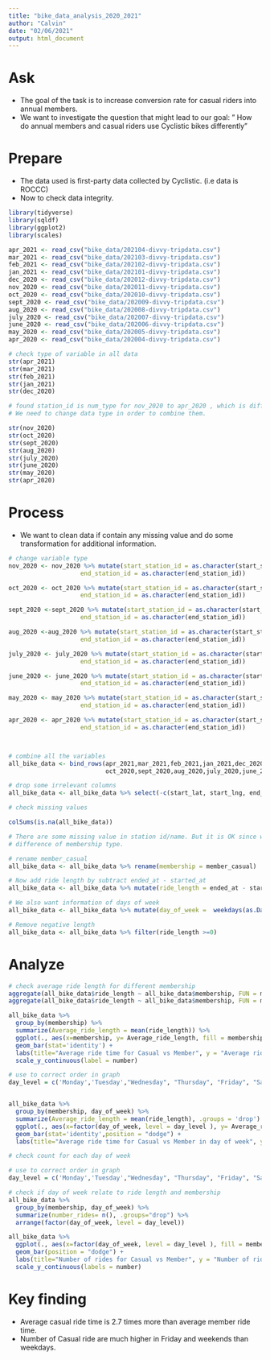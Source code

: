 ---
title: "bike_data_analysis_2020_2021"
author: "Calvin"
date: "02/06/2021"
output: html_document
---

# Ask

* The goal of the task is to increase conversion rate for casual riders into annual members.
* We want to investigate the question that might lead to our goal:
" How do annual members and casual riders use Cyclistic bikes differently"

# Prepare

* The data used is first-party data collected by Cyclistic. (i.e data is ROCCC)
* Now to check data integrity.

```{r load packages, message=FALSE}
library(tidyverse)
library(sqldf)
library(ggplot2)
library(scales)
```



```{r read data, message=FALSE}
apr_2021 <- read_csv("bike_data/202104-divvy-tripdata.csv")
mar_2021 <- read_csv("bike_data/202103-divvy-tripdata.csv")
feb_2021 <- read_csv("bike_data/202102-divvy-tripdata.csv")
jan_2021 <- read_csv("bike_data/202101-divvy-tripdata.csv")
dec_2020 <- read_csv("bike_data/202012-divvy-tripdata.csv")
nov_2020 <- read_csv("bike_data/202011-divvy-tripdata.csv")
oct_2020 <- read_csv("bike_data/202010-divvy-tripdata.csv")
sept_2020 <- read_csv("bike_data/202009-divvy-tripdata.csv")
aug_2020 <- read_csv("bike_data/202008-divvy-tripdata.csv")
july_2020 <- read_csv("bike_data/202007-divvy-tripdata.csv")
june_2020 <- read_csv("bike_data/202006-divvy-tripdata.csv")
may_2020 <- read_csv("bike_data/202005-divvy-tripdata.csv")
apr_2020 <- read_csv("bike_data/202004-divvy-tripdata.csv")

# check type of variable in all data
str(apr_2021)
str(mar_2021)
str(feb_2021)
str(jan_2021)
str(dec_2020)

# found station_id is num_type for nov_2020 to apr_2020 , which is different to above
# We need to change data type in order to combine them.

str(nov_2020)
str(oct_2020)
str(sept_2020)
str(aug_2020)
str(july_2020) 
str(june_2020)
str(may_2020)
str(apr_2020)
```


# Process

* We want to clean data if contain any missing value and do some transformation for additional information.


``` {r combine data}
# change variable type
nov_2020 <- nov_2020 %>% mutate(start_station_id = as.character(start_station_id),
                    end_station_id = as.character(end_station_id))

oct_2020 <- oct_2020 %>% mutate(start_station_id = as.character(start_station_id),
                    end_station_id = as.character(end_station_id))

sept_2020 <-sept_2020 %>% mutate(start_station_id = as.character(start_station_id),
                    end_station_id = as.character(end_station_id))

aug_2020 <-aug_2020 %>% mutate(start_station_id = as.character(start_station_id),
                    end_station_id = as.character(end_station_id))

july_2020 <- july_2020 %>% mutate(start_station_id = as.character(start_station_id),
                    end_station_id = as.character(end_station_id))

june_2020 <- june_2020 %>% mutate(start_station_id = as.character(start_station_id),
                    end_station_id = as.character(end_station_id))

may_2020 <- may_2020 %>% mutate(start_station_id = as.character(start_station_id),
                    end_station_id = as.character(end_station_id))

apr_2020 <- apr_2020 %>% mutate(start_station_id = as.character(start_station_id),
                    end_station_id = as.character(end_station_id))



# combine all the variables
all_bike_data <- bind_rows(apr_2021,mar_2021,feb_2021,jan_2021,dec_2020,nov_2020,
                           oct_2020,sept_2020,aug_2020,july_2020,june_2020,may_2020,apr_2020)
```

```{r cleaning and transforming}

# drop some irrelevant columns
all_bike_data <- all_bike_data %>% select(-c(start_lat, start_lng, end_lat, end_lng))

# check missing values

colSums(is.na(all_bike_data))

# There are some missing value in station id/name. But it is OK since we mainly want to investigate 
# difference of membership type.

# rename member_casual
all_bike_data <- all_bike_data %>% rename(membership = member_casual)

# Now add ride length by subtract ended_at - started_at
all_bike_data <- all_bike_data %>% mutate(ride_length = ended_at - started_at)

# We also want information of days of week
all_bike_data <- all_bike_data %>% mutate(day_of_week =  weekdays(as.Date(all_bike_data$started_at)))

# Remove negative length
all_bike_data <- all_bike_data %>% filter(ride_length >=0)

```
# Analyze

```{r Analyze by visualization}

# check average ride length for different membership
aggregate(all_bike_data$ride_length ~ all_bike_data$membership, FUN = mean)
aggregate(all_bike_data$ride_length ~ all_bike_data$membership, FUN = median)

all_bike_data %>% 
  group_by(membership) %>%
  summarize(Average_ride_length = mean(ride_length)) %>%
  ggplot(., aes(x=membership, y= Average_ride_length, fill = membership)) +
  geom_bar(stat='identity') +
  labs(title="Average ride time for Casual vs Member", y = "Average ride length in second") +
  scale_y_continuous(label = number)
```

```{r message=FALSE}

# use to correct order in graph
day_level = c('Monday','Tuesday',"Wednesday", "Thursday", "Friday", "Saturday", "Sunday")


all_bike_data %>% 
  group_by(membership, day_of_week) %>%
  summarize(Average_ride_length = mean(ride_length), .groups = 'drop') %>%
  ggplot(., aes(x=factor(day_of_week, level = day_level ), y= Average_ride_length, fill = membership)) +
  geom_bar(stat='identity',position = "dodge") +
  labs(title="Average ride time for Casual vs Member in day of week", y = "Average ride length in second", x="day of the week")
```
```{r}

# check count for each day of week

# use to correct order in graph
day_level = c('Monday','Tuesday',"Wednesday", "Thursday", "Friday", "Saturday", "Sunday")

# check if day of week relate to ride length and membership
all_bike_data %>% 
  group_by(membership, day_of_week) %>%
  summarize(number_rides= n(), .groups="drop") %>%
  arrange(factor(day_of_week, level = day_level))

all_bike_data %>% 
  ggplot(., aes(x=factor(day_of_week, level = day_level ), fill = membership)) +
  geom_bar(position = "dodge") +
  labs(title="Number of rides for Casual vs Member", y = "Number of rides", x="day of the week") +
  scale_y_continuous(labels = number)
```
# Key finding

* Average casual ride time is 2.7 times more than average member ride time.
* Number of Casual ride are much higher in Friday and weekends than weekdays.
